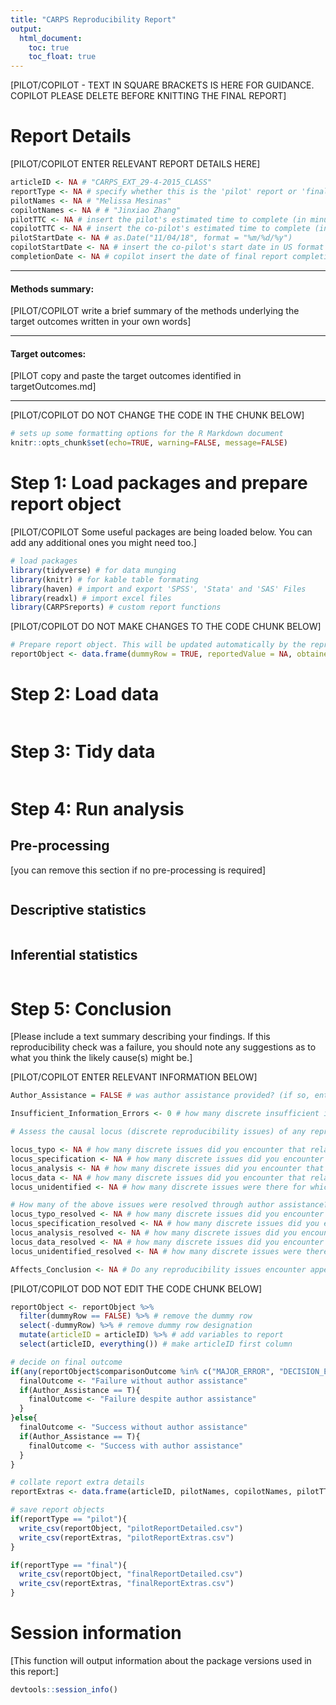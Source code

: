 ```yaml
---
title: "CARPS Reproducibility Report"
output:
  html_document:
    toc: true
    toc_float: true
---
```


[PILOT/COPILOT - TEXT IN SQUARE BRACKETS IS HERE FOR GUIDANCE. COPILOT PLEASE DELETE BEFORE KNITTING THE FINAL REPORT]

# Report Details

[PILOT/COPILOT ENTER RELEVANT REPORT DETAILS HERE]

```r
articleID <- NA # "CARPS_EXT_29-4-2015_CLASS"
reportType <- NA # specify whether this is the 'pilot' report or 'final' report
pilotNames <- NA # "Melissa Mesinas"
copilotNames <- NA # # "Jinxiao Zhang"
pilotTTC <- NA # insert the pilot's estimated time to complete (in minutes, fine to approximate) e.g., 120
copilotTTC <- NA # insert the co-pilot's estimated time to complete (in minutes, fine to approximate) e.g., 120
pilotStartDate <- NA # as.Date("11/04/18", format = "%m/%d/%y")
copilotStartDate <- NA # insert the co-pilot's start date in US format e.g., as.Date("01/25/18", format = "%m/%d/%y")
completionDate <- NA # copilot insert the date of final report completion (after any necessary rounds of author assistance) in US format e.g., as.Date("01/25/18", format = "%m/%d/%y")
```

------

#### Methods summary: 

[PILOT/COPILOT write a brief summary of the methods underlying the target outcomes written in your own words]

------

#### Target outcomes: 

[PILOT copy and paste the target outcomes identified in targetOutcomes.md]  

------

[PILOT/COPILOT DO NOT CHANGE THE CODE IN THE CHUNK BELOW]  

```r
# sets up some formatting options for the R Markdown document
knitr::opts_chunk$set(echo=TRUE, warning=FALSE, message=FALSE)
```

# Step 1: Load packages and prepare report object

[PILOT/COPILOT Some useful packages are being loaded below. You can add any additional ones you might need too.]

```r
# load packages
library(tidyverse) # for data munging
library(knitr) # for kable table formating
library(haven) # import and export 'SPSS', 'Stata' and 'SAS' Files
library(readxl) # import excel files
library(CARPSreports) # custom report functions
```

[PILOT/COPILOT DO NOT MAKE CHANGES TO THE CODE CHUNK BELOW]

```r
# Prepare report object. This will be updated automatically by the reproCheck function each time values are compared
reportObject <- data.frame(dummyRow = TRUE, reportedValue = NA, obtainedValue = NA, valueType = NA, percentageError = NA, comparisonOutcome = NA, eyeballCheck = NA)
```

# Step 2: Load data

```r
```

# Step 3: Tidy data

```r
```

# Step 4: Run analysis

## Pre-processing

[you can remove this section if no pre-processing is required]

```r
```

## Descriptive statistics

```r
```

## Inferential statistics

```r
```

# Step 5: Conclusion

[Please include a text summary describing your findings. If this reproducibility check was a failure, you should note any suggestions as to what you think the likely cause(s) might be.]
  
[PILOT/COPILOT ENTER RELEVANT INFORMATION BELOW]

```r
Author_Assistance = FALSE # was author assistance provided? (if so, enter TRUE)

Insufficient_Information_Errors <- 0 # how many discrete insufficient information issues did you encounter?

# Assess the causal locus (discrete reproducibility issues) of any reproducibility errors. Note that there doesn't necessarily have to be a one-to-one correspondance between discrete reproducibility issues and reproducibility errors. For example, it could be that the original article neglects to mention that a Greenhouse-Geisser correct was applied to ANOVA outcomes. This might result in multiple reproducibility errors, but there is a single causal locus (discrete reproducibility issue).

locus_typo <- NA # how many discrete issues did you encounter that related to typographical errors?
locus_specification <- NA # how many discrete issues did you encounter that related to incomplete, incorrect, or unclear specification of the original analyses?
locus_analysis <- NA # how many discrete issues did you encounter that related to errors in the authors' original analyses?
locus_data <- NA # how many discrete issues did you encounter that related to errors in the data files shared by the authors?
locus_unidentified <- NA # how many discrete issues were there for which you could not identify the cause

# How many of the above issues were resolved through author assistance?
locus_typo_resolved <- NA # how many discrete issues did you encounter that related to typographical errors?
locus_specification_resolved <- NA # how many discrete issues did you encounter that related to incomplete, incorrect, or unclear specification of the original analyses?
locus_analysis_resolved <- NA # how many discrete issues did you encounter that related to errors in the authors' original analyses?
locus_data_resolved <- NA # how many discrete issues did you encounter that related to errors in the data files shared by the authors?
locus_unidentified_resolved <- NA # how many discrete issues were there for which you could not identify the cause

Affects_Conclusion <- NA # Do any reproducibility issues encounter appear to affect the conclusions made in the original article? TRUE, FALSE, or NA. This is a subjective judgement, but you should taking into account multiple factors, such as the presence/absence of decision errors, the number of target outcomes that could not be reproduced, the type of outcomes that could or could not be reproduced, the difference in magnitude of effect sizes, and the predictions of the specific hypothesis under scrutiny.
```

[PILOT/COPILOT DOD NOT EDIT THE CODE CHUNK BELOW]

```r
reportObject <- reportObject %>%
  filter(dummyRow == FALSE) %>% # remove the dummy row
  select(-dummyRow) %>% # remove dummy row designation
  mutate(articleID = articleID) %>% # add variables to report 
  select(articleID, everything()) # make articleID first column

# decide on final outcome
if(any(reportObject$comparisonOutcome %in% c("MAJOR_ERROR", "DECISION_ERROR")) | Insufficient_Information_Errors > 0){
  finalOutcome <- "Failure without author assistance"
  if(Author_Assistance == T){
    finalOutcome <- "Failure despite author assistance"
  }
}else{
  finalOutcome <- "Success without author assistance"
  if(Author_Assistance == T){
    finalOutcome <- "Success with author assistance"
  }
}

# collate report extra details
reportExtras <- data.frame(articleID, pilotNames, copilotNames, pilotTTC, copilotTTC, pilotStartDate, copilotStartDate, completionDate, Author_Assistance, finalOutcome, Insufficient_Information_Errors, locus_typo, locus_specification, locus_analysis, locus_data, locus_unidentified, locus_typo_resolved, locus_specification_resolved, locus_analysis_resolved, locus_data_resolved, locus_unidentified_resolved)

# save report objects
if(reportType == "pilot"){
  write_csv(reportObject, "pilotReportDetailed.csv")
  write_csv(reportExtras, "pilotReportExtras.csv")
}

if(reportType == "final"){
  write_csv(reportObject, "finalReportDetailed.csv")
  write_csv(reportExtras, "finalReportExtras.csv")
}
```

# Session information

[This function will output information about the package versions used in this report:]

```r
devtools::session_info()
```
